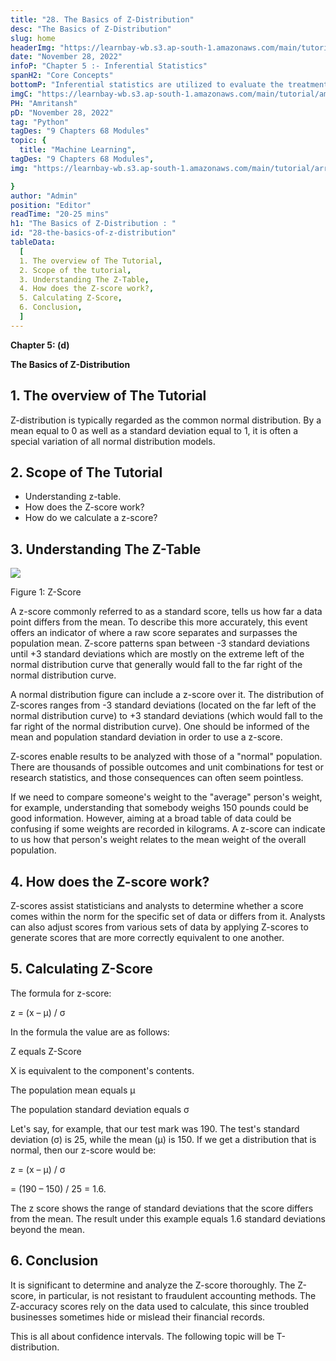 ```yaml
---
title: "28. The Basics of Z-Distribution"
desc: "The Basics of Z-Distribution"
slug: home
headerImg: "https://learnbay-wb.s3.ap-south-1.amazonaws.com/main/tutorial/Statistics+Header.png"
date: "November 28, 2022"
infoP: "Chapter 5 :- Inferential Statistics"
spanH2: "Core Concepts"
bottomP: "Inferential statistics are utilized to evaluate the treatment groups and draw conclusions about a wider population of individuals by collecting measures from the sample of experiment members."
imgC: "https://learnbay-wb.s3.ap-south-1.amazonaws.com/main/tutorial/amritansh.png"
PH: "Amritansh"
pD: "November 28, 2022"
tag: "Python"
tagDes: "9 Chapters 68 Modules"
topic: {
  title: "Machine Learning",
tagDes: "9 Chapters 68 Modules",
img: "https://learnbay-wb.s3.ap-south-1.amazonaws.com/main/tutorial/arrow.png"

}
author: "Admin"
position: "Editor"
readTime: "20-25 mins"
h1: "The Basics of Z-Distribution : "
id: "28-the-basics-of-z-distribution"
tableData:
  [
  1. The overview of The Tutorial, 
  2. Scope of the tutorial,  
  3. Understanding The Z-Table,  
  4. How does the Z-score work?, 
  5. Calculating Z-Score, 
  6. Conclusion,
  ]
---
```






**Chapter 5: (d)**

**The Basics of Z-Distribution**

## 1. The overview of The Tutorial


Z-distribution is typically regarded as the common normal distribution. By a mean equal to 0 as well as a standard deviation equal to 1, it is often a special variation of all normal distribution models.

## 2. Scope of The Tutorial



* Understanding z-table.
* How does the Z-score work?
* How do we calculate a z-score?

## 3. Understanding The Z-Table




<img src="https://learnbay-wb.s3.ap-south-1.amazonaws.com/main/tutorial/statistics/Z+score+figure+1.jpg"></img>


Figure 1: Z-Score

A z-score commonly referred to as a standard score, tells us how far a data point differs from the mean. To describe this more accurately, this event offers an indicator of where a raw score separates and surpasses the population mean. Z-score patterns span between -3 standard deviations until +3 standard deviations which are mostly on the extreme left of the normal distribution curve that generally would fall to the far right of the normal distribution curve.

A normal distribution figure can include a z-score over it. The distribution of Z-scores ranges from -3 standard deviations (located on the far left of the normal distribution curve) to +3 standard deviations (which would fall to the far right of the normal distribution curve). One should be informed of the mean and population standard deviation in order to use a z-score.

Z-scores enable results to be analyzed with those of a "normal" population. There are thousands of possible outcomes and unit combinations for test or research statistics, and those consequences can often seem pointless.

If we need to compare someone's weight to the "average" person's weight, for example, understanding that somebody weighs 150 pounds could be good information. However, aiming at a broad table of data could be confusing if some weights are recorded in kilograms. A z-score can indicate to us how that person's weight relates to the mean weight of the overall population.

## 4. How does the Z-score work?


Z-scores assist statisticians and analysts to determine whether a score comes within the norm for the specific set of data or differs from it. Analysts can also adjust scores from various sets of data by applying Z-scores to generate scores that are more correctly equivalent to one another.

## 5. Calculating Z-Score


The formula for z-score:

z = (x – μ) / σ

In the formula the value are as follows:

Z equals Z-Score

X is equivalent to the component's contents.

The population mean equals µ 

The population standard deviation equals σ 

Let's say, for example, that our test mark was 190. The test's standard deviation (σ) is 25, while the mean (μ) is 150. If we get a distribution that is normal, then our z-score would be:

z = (x – μ) / σ 

= (190 – 150) / 25 = 1.6.

The z score shows the range of standard deviations that the score differs from the mean. The result under this example equals 1.6 standard deviations beyond the mean.

## 6. Conclusion


It is significant to determine and analyze the Z-score thoroughly. The Z-score, in particular, is not resistant to fraudulent accounting methods. The Z-accuracy scores rely on the data used to calculate, this since troubled businesses sometimes hide or mislead their financial records.

This is all about confidence intervals. The following topic will be T-distribution.
